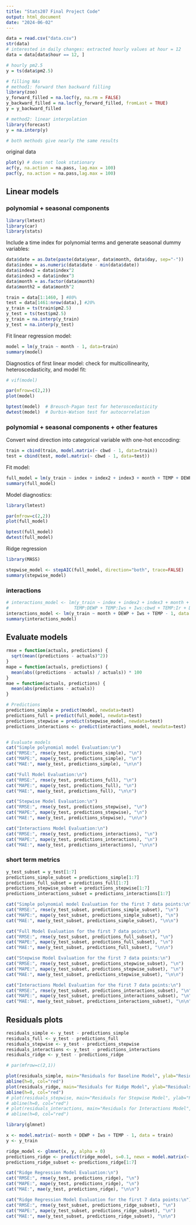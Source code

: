 ```yaml
---
title: "Stats207 Final Project Code"
output: html_document
date: "2024-06-02"
---
```


```r
data = read.csv("data.csv")
str(data)
# interested in daily changes: extracted hourly values at hour = 12
data = data[data$hour == 12, ]
```

```r
# hourly pm2.5
y = ts(data$pm2.5) 

# filling NAs 
# method1: forward then backward filling
library(zoo)
y_forward_filled = na.locf(y, na.rm = FALSE)
y_backward_filled = na.locf(y_forward_filled, fromLast = TRUE)
y = y_backward_filled

# method2: linear interpolation
library(forecast)
y = na.interp(y)

# both methods give nearly the same results
```

original data
```r
plot(y) # does not look stationary
acf(y, na.action = na.pass, lag.max = 100)
pacf(y, na.action = na.pass,lag.max = 100)
```

## Linear models

### polynomial + seasonal components

```r
library(lmtest) 
library(car)
library(stats)  
```

Include a time index for polynomial terms and generate seasonal dummy variables:

```r
data$date = as.Date(paste(data$year, data$month, data$day, sep="-"))
data$index = as.numeric(data$date - min(data$date))
data$index2 = data$index^2
data$index3 = data$index^3
data$month = as.factor(data$month)
data$month2 = data$month^2

train = data[1:1460, ] #80%
test = data[1461:nrow(data),] #20%
y_train = ts(train$pm2.5) 
y_test = ts(test$pm2.5) 
y_train = na.interp(y_train)
y_test = na.interp(y_test)
```

Fit linear regression model:

```r
model = lm(y_train ~ month - 1, data=train)
summary(model)
```

Diagnostics of first linear model: check for multicollinearity, heteroscedasticity, and model fit:

```r
# vif(model)

par(mfrow=c(2,2))
plot(model)

bptest(model)  # Breusch-Pagan test for heteroscedasticity
dwtest(model)  # Durbin-Watson test for autocorrelation

```


### polynomial + seasonal components + other features

Convert wind direction into categorical variable with one-hot enccoding:
```r
train = cbind(train, model.matrix(~ cbwd - 1, data=train))
test = cbind(test, model.matrix(~ cbwd - 1, data=test))
```

Fit model:
```r
full_model = lm(y_train ~ index + index2 + index3 + month + TEMP + DEWP + PRES + Iws + cbwdNE + cbwdNW + cbwdSE + cbwdcv, data=train)
summary(full_model)
```


Model diagnostics:

```r
library(lmtest)

par(mfrow=c(2,2))
plot(full_model)

bptest(full_model)
dwtest(full_model)
```

Ridge regression
```r
library(MASS)

stepwise_model <- stepAIC(full_model, direction="both", trace=FALSE)
summary(stepwise_model)
```


### interactions

```r
# interactions_model <- lm(y_train ~ index + index2 + index3 + month + TEMP + DEWP + PRES + cbwd + Iws + Is + Ir +
#                         TEMP:DEWP + TEMP:Iws + Iws:cbwd + TEMP:Ir + DEWP:Ir, data = train)
interactions_model <- lm(y_train ~ month + DEWP + Iws + TEMP - 1, data = train)
summary(interactions_model)
```


## Evaluate models

```r
rmse = function(actuals, predictions) {
  sqrt(mean((predictions - actuals)^2))
}
mape = function(actuals, predictions) {
  mean(abs((predictions - actuals) / actuals)) * 100
}
mae = function(actuals, predictions) {
  mean(abs(predictions - actuals))
}
```

```r
# Predictions
predictions_simple = predict(model, newdata=test)
predictions_full = predict(full_model, newdata=test)
predictions_stepwise = predict(stepwise_model, newdata=test)
predictions_interactions <- predict(interactions_model, newdata=test)


# Evaluate models
cat("Simple polynomial model Evaluation:\n")
cat("RMSE:", rmse(y_test, predictions_simple), "\n")
cat("MAPE:", mape(y_test, predictions_simple), "\n")
cat("MAE:", mae(y_test, predictions_simple), "\n\n")

cat("Full Model Evaluation:\n")
cat("RMSE:", rmse(y_test, predictions_full), "\n")
cat("MAPE:", mape(y_test, predictions_full), "\n")
cat("MAE:", mae(y_test, predictions_full), "\n\n")

cat("Stepwise Model Evaluation:\n")
cat("RMSE:", rmse(y_test, predictions_stepwise), "\n")
cat("MAPE:", mape(y_test, predictions_stepwise), "\n")
cat("MAE:", mae(y_test, predictions_stepwise), "\n\n")

cat("Interactions Model Evaluation:\n")
cat("RMSE:", rmse(y_test, predictions_interactions), "\n")
cat("MAPE:", mape(y_test, predictions_interactions), "\n")
cat("MAE:", mae(y_test, predictions_interactions), "\n\n")
```

### short term metrics

```r
y_test_subset = y_test[1:7]
predictions_simple_subset = predictions_simple[1:7]
predictions_full_subset = predictions_full[1:7]
predictions_stepwise_subset = predictions_stepwise[1:7]
predictions_interactions_subset = predictions_interactions[1:7]

cat("Simple polynomial model Evaluation for the first 7 data points:\n")
cat("RMSE:", rmse(y_test_subset, predictions_simple_subset), "\n")
cat("MAPE:", mape(y_test_subset, predictions_simple_subset), "\n")
cat("MAE:", mae(y_test_subset, predictions_simple_subset), "\n\n")

cat("Full Model Evaluation for the first 7 data points:\n")
cat("RMSE:", rmse(y_test_subset, predictions_full_subset), "\n")
cat("MAPE:", mape(y_test_subset, predictions_full_subset), "\n")
cat("MAE:", mae(y_test_subset, predictions_full_subset), "\n\n")

cat("Stepwise Model Evaluation for the first 7 data points:\n")
cat("RMSE:", rmse(y_test_subset, predictions_stepwise_subset), "\n")
cat("MAPE:", mape(y_test_subset, predictions_stepwise_subset), "\n")
cat("MAE:", mae(y_test_subset, predictions_stepwise_subset), "\n\n")

cat("Interactions Model Evaluation for the first 7 data points:\n")
cat("RMSE:", rmse(y_test_subset, predictions_interactions_subset), "\n")
cat("MAPE:", mape(y_test_subset, predictions_interactions_subset), "\n")
cat("MAE:", mae(y_test_subset, predictions_interactions_subset), "\n\n")
```


## Residuals plots

```r
residuals_simple <- y_test - predictions_simple
residuals_full <- y_test - predictions_full
residuals_stepwise <- y_test - predictions_stepwise
residuals_interactions <- y_test - predictions_interactions
residuals_ridge <- y_test - predictions_ridge

# par(mfrow=c(2,1)) 

plot(residuals_simple, main="Residuals for Baseline Model", ylab="Residuals", xlab="Time", pch=20)
abline(h=0, col="red")
plot(residuals_ridge, main="Residuals for Ridge Model", ylab="Residuals", xlab="Time", pch=20)
abline(h=0, col="red")
# plot(residuals_stepwise, main="Residuals for Stepwise Model", ylab="Residuals", xlab="Index", col='orange', pch=20)
# abline(h=0, col="red")
# plot(residuals_interactions, main="Residuals for Interactions Model", ylab="Residuals", xlab="Index", col='purple', pch=20)
# abline(h=0, col="red")
```

```r
library(glmnet)

x <- model.matrix(~ month + DEWP + Iws + TEMP - 1, data = train)
y <- y_train

ridge_model <- glmnet(x, y, alpha = 0)
predictions_ridge <- predict(ridge_model, s=0.1, newx = model.matrix(~ month + DEWP + Iws + TEMP - 1, data = test))
predictions_ridge_subset <- predictions_ridge[1:7]

cat("Ridge Regression Model Evaluation:\n")
cat("RMSE:", rmse(y_test, predictions_ridge), "\n")
cat("MAPE:", mape(y_test, predictions_ridge), "\n")
cat("MAE:", mae(y_test, predictions_ridge), "\n\n")

cat("Ridge Regression Model Evaluation for the first 7 data points:\n")
cat("RMSE:", rmse(y_test_subset, predictions_ridge_subset), "\n")
cat("MAPE:", mape(y_test_subset, predictions_ridge_subset), "\n")
cat("MAE:", mae(y_test_subset, predictions_ridge_subset), "\n\n")
```



